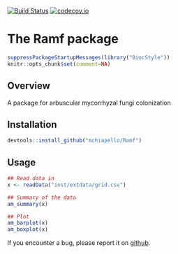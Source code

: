 <!-- README.md is generated from README.Rmd. Please edit that file -->

[![Build Status](https://travis-ci.org/mchiapello/Ramf.svg?branch=master)](https://travis-ci.org/mchiapello/Ramf)
[![codecov.io](https://codecov.io/github/mchiapello/Ramf.svg?branch=master)](https://codecov.io/github/mchiapello/Ramf?branch=master)

# The **Ramf** package

```r
suppressPackageStartupMessages(library("BiocStyle"))
knitr::opts_chunk$set(comment=NA)
```

## Overview

A package for arbuscular mycorrhyzal fungi colonization

## Installation

```r
devtools::install_github("mchiapello/Ramf")
```

## Usage

```r
## Read data in
x <- readData("inst/extdata/grid.csv")

## Summary of the data
am_summary(x)

## Plot
am_barplot(x)
am_boxplot(x)
```


If you encounter a bug, please report it on [github](https://github.com/mchiapello/Ramf/issues).

